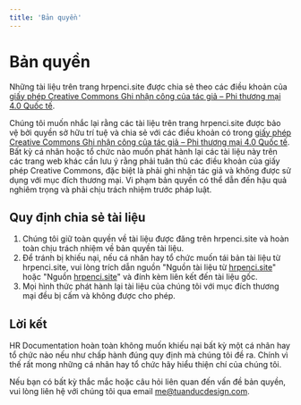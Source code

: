 ```yaml
---
title: 'Bản quyền'
---
```


# Bản quyền

Những tài liệu trên trang hrpenci.site được chia sẻ theo các điều khoản của [giấy phép Creative Commons Ghi nhận công của tác giả – Phi thương mại 4.0 Quốc tế](https://creativecommons.org/licenses/by-nc/4.0).

Chúng tôi muốn nhắc lại rằng các tài liệu trên trang hrpenci.site được bảo vệ bởi quyền sở hữu trí tuệ và chia sẻ với các điều khoản có trong [giấy phép Creative Commons Ghi nhận công của tác giả – Phi thương mại 4.0 Quốc tế](https://creativecommons.org/licenses/by-nc/4.0). Bất kỳ cá nhân hoặc tổ chức nào muốn phát hành lại các tài liệu này trên các trang web khác cần lưu ý rằng phải tuân thủ các điều khoản của giấy phép Creative Commons, đặc biệt là phải ghi nhận tác giả và không được sử dụng với mục đích thương mại. Vi phạm bản quyền có thể dẫn đến hậu quả nghiêm trọng và phải chịu trách nhiệm trước pháp luật.

## Quy định chia sẻ tài liệu

1. Chúng tôi giữ toàn quyền về tài liệu được đăng trên hrpenci.site và hoàn toàn chịu trách nhiệm về bản quyền tài liệu.
2. Để tránh bị khiếu nại, nếu cá nhân hay tổ chức muốn tái bản tài liệu từ hrpenci.site, vui lòng trích dẫn nguồn "Nguồn tài liệu từ [hrpenci.site](https://hrpenci.site)" hoặc "Nguồn [hrpenci.site](https://hrpenci.site)" và đính kèm liên kết đến tài liệu gốc.
3. Mọi hình thức phát hành lại tài liệu của chúng tôi với mục đích thương mại đều bị cấm và không được cho phép.

## Lời kết

HR Documentation hoàn toàn không muốn khiếu nại bất kỳ một cá nhân hay tổ chức nào nếu như chấp hành đúng quy định mà chúng tôi đề ra. Chính vì thế rất mong những cá nhân hay tổ chức hãy hiểu thiện chí của chúng tôi.

Nếu bạn có bất kỳ thắc mắc hoặc câu hỏi liên quan đến vấn đề bản quyền, vui lòng liên hệ với chúng tôi qua email [me@tuanducdesign.com](mailto:me@tuanducdesign.com).
